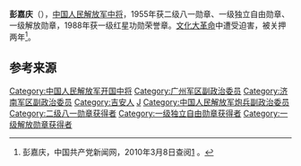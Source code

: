 {{noteTA
|1=zh-hans:蒋介石;zh-hk:蒋介石;zh-tw:蒋中正;
|2=zh-hans:斯大林;zh-hk:史太林;zh-tw:史達林;
|3=zh-hans:赫鲁晓夫;zh-hk:赫鲁曉夫;zh-tw:赫鲁雪夫;
|4=zh-cn:朝鲜战争; zh-sg:韩战; zh-tw:韓戰; zh-hk:韓戰;
}}
{{Infobox_officeholder
| name = 彭嘉庆
| image name = Peng Jiaqing.jpg
| width = 200
| now = 
| period = 
| Sex =
| different name =
| party = {{中国共产党}}
| nationality = {{PRC}}
| Native place =
| date of birth = 1912年9月4日
| place of birth = {{ROC-1912}}[[江西省|江西省]][[吉安市|吉安县]]永阳镇举洲村
| date of death = {{death date and age|1993|8|14|1909|12|28}}
| place of death = {{PRC}}[[北京|北京]]
| religion = [[共产主义|共产主义]]
| spouse = 
| relatives = 
| educate = 
* 少年时期无
| past =
* 红3军9师25团连长兼政治指导员，兴国教导第2团政治委员，红9军团22师64团政治委员，红5军团供给部政委，115师卫生部政委
* 苏鲁支队政治委员，鲁南军区政治部主任，胶东军区政治部主任，山东军区第5师政治委员，东北民主联军第四纵队政委
* 1948年，辽北军区副政治委员、司令员
* 辽西军区司令
* 1955年4月－1960年1月，济南军区副政治委员
* 1972年11月，广州军区副政治委员
| work =
}}
'''彭嘉庆'''（{{bd|1909年|12月28日|1993年|8月14日}}），[[中国人民解放军中将|中国人民解放军中将]]，1955年获二级八一勋章、一级独立自由勋章、一级解放勋章，1988年获一级红星功勋荣誉章。[[文化大革命|文化大革命]]中遭受迫害，被关押两年<ref name="官方">彭嘉庆，中国共产党新闻网，2010年3月8日查阅[http://dangshi.people.com.cn/GB/165617/165618/166491/167908/9974993.html] {{Wayback|url=http://dangshi.people.com.cn/GB/165617/165618/166491/167908/9974993.html |date=20160304083627 }}。</ref>。

== 参考来源 ==
{{reflist}}

{{中国军事人物小作品}}
{{中國人民解放軍開國中將}}
[[Category:中国人民解放军开国中将|Category:中国人民解放军开国中将]]
[[Category:广州军区副政治委员|Category:广州军区副政治委员]]
[[Category:济南军区副政治委员|Category:济南军区副政治委员]]
[[Category:吉安人|Category:吉安人]]
[[Category:彭姓|J]]
[[Category:中国人民解放军炮兵副政治委员|Category:中国人民解放军炮兵副政治委员]]
[[Category:二级八一勋章获得者|Category:二级八一勋章获得者]]
[[Category:一级独立自由勋章获得者|Category:一级独立自由勋章获得者]]
[[Category:一级解放勋章获得者|Category:一级解放勋章获得者]]